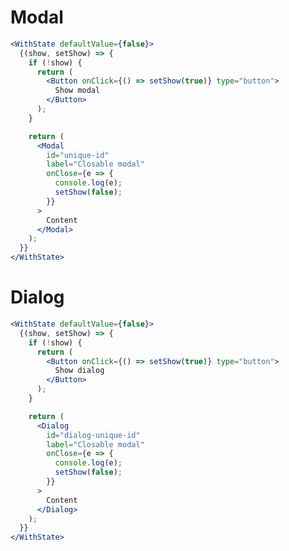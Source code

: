 
# Modal

```jsx live=true
<WithState defaultValue={false}>
  {(show, setShow) => {
    if (!show) {
      return (
        <Button onClick={() => setShow(true)} type="button">
          Show modal
        </Button>
      );
    }

    return (
      <Modal
        id="unique-id"
        label="Closable modal"
        onClose={e => {
          console.log(e);
          setShow(false);
        }}
      >
        Content
      </Modal>
    );
  }}
</WithState>
```

# Dialog

```jsx live=true
<WithState defaultValue={false}>
  {(show, setShow) => {
    if (!show) {
      return (
        <Button onClick={() => setShow(true)} type="button">
          Show dialog
        </Button>
      );
    }

    return (
      <Dialog
        id="dialog-unique-id"
        label="Closable modal"
        onClose={e => {
          console.log(e);
          setShow(false);
        }}
      >
        Content
      </Dialog>
    );
  }}
</WithState>
```
